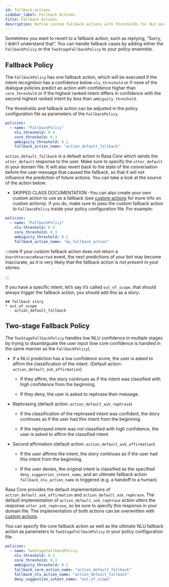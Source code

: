 ```yaml
---
id: fallback-actions
sidebar_label: Fallback Actions
title: Fallback Actions
description: Define custom fallback actions with thresholds for NLU and Core for letting your conversation fail gracefully with open source dialogue management.
---
```


Sometimes you want to revert to a fallback action, such as replying,
“Sorry, I didn’t understand that”. You can handle fallback cases by adding
either the `FallbackPolicy` or the `TwoStageFallbackPolicy` to your
policy ensemble.

## Fallback Policy

The `FallbackPolicy` has one fallback action, which will
be executed if the intent recognition has a confidence below `nlu_threshold`
or if none of the dialogue policies predict an action with
confidence higher than `core_threshold` or if the highest ranked intent differs in
confidence with the second highest ranked intent by less than `ambiguity_threshold`.

The thresholds and fallback action can be adjusted in the policy configuration
file as parameters of the `FallbackPolicy`.

```yaml
policies:
  - name: "FallbackPolicy"
    nlu_threshold: 0.4
    core_threshold: 0.3
    ambiguity_threshold: 0.1
    fallback_action_name: "action_default_fallback"
```

`action_default_fallback` is a default action in Rasa Core which sends the
`utter_default` response to the user. Make sure to specify
the `utter_default` in your domain file. It will also revert back to the
state of the conversation before the user message that caused the
fallback, so that it will not influence the prediction of future actions.
You can take a look at the source of the action below:

- SKIPPED CLASS DOCUMENTATION -You can also create your own custom action to use as a fallback (see
[custom actions](./actions.mdx#custom-actions) for more info on custom actions). If you
do, make sure to pass the custom fallback action to `FallbackPolicy` inside
your policy configuration file. For example:

```yaml
policies:
  - name: "FallbackPolicy"
    nlu_threshold: 0.4
    core_threshold: 0.3
    ambiguity_threshold: 0.1
    fallback_action_name: "my_fallback_action"
```

:::note
If your custom fallback action does not return a `UserUtteranceReverted` event,
the next predictions of your bot may become inaccurate, as it is very likely that
the fallback action is not present in your stories.

:::

If you have a specific intent, let’s say it’s called `out_of_scope`, that
should always trigger the fallback action, you should add this as a story:

```story
## fallback story
* out_of_scope
  - action_default_fallback
```

## Two-stage Fallback Policy

The `TwoStageFallbackPolicy` handles low NLU confidence in multiple stages
by trying to disambiguate the user input (low core confidence is handled in
the same manner as the `FallbackPolicy`).

* If a NLU prediction has a low confidence score, the user is asked to affirm
  the classification of the intent.  (Default action:
  `action_default_ask_affirmation`)

    * If they affirm, the story continues as if the intent was classified
      with high confidence from the beginning.

    * If they deny, the user is asked to rephrase their message.

* Rephrasing  (default action: `action_default_ask_rephrase`)

    * If the classification of the rephrased intent was confident, the story
      continues as if the user had this intent from the beginning.

    * If the rephrased intent was not classified with high confidence, the user
      is asked to affirm the classified intent.

* Second affirmation  (default action: `action_default_ask_affirmation`)

    * If the user affirms the intent, the story continues as if the user had
      this intent from the beginning.

    * If the user denies, the original intent is classified as the specified
      `deny_suggestion_intent_name`, and an ultimate fallback action
      `fallback_nlu_action_name` is triggered (e.g. a handoff to a human).

Rasa Core provides the default implementations of
`action_default_ask_affirmation` and `action_default_ask_rephrase`.
The default implementation of `action_default_ask_rephrase` action utters
the response `utter_ask_rephrase`, so be sure to specify this
response in your domain file.
The implementation of both actions can be overwritten with [custom actions](./actions.mdx#custom-actions).

You can specify the core fallback action as well as the ultimate NLU
fallback action as parameters to `TwoStageFallbackPolicy` in your
policy configuration file.

```yaml
policies:
  - name: TwoStageFallbackPolicy
    nlu_threshold: 0.3
    core_threshold: 0.3
    ambiguity_threshold: 0.1
    fallback_core_action_name: "action_default_fallback"
    fallback_nlu_action_name: "action_default_fallback"
    deny_suggestion_intent_name: "out_of_scope"
```
